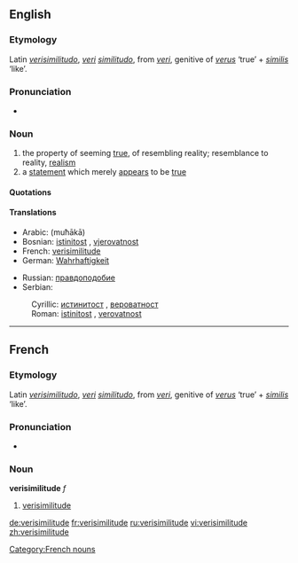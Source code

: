 {{was wotd|2006|April|16}}
==English==

===Etymology===
Latin ''[[verisimilitudo]]'', ''[[veri]]'' ''[[similitudo]]'', from ''[[veri]]'', genitive of ''[[verus]]'' ‘true’ + ''[[similis]]'' ‘like’.

===Pronunciation===
* {{IPA|/vɛrɪsɪ'mɪlɪtju:d/}}

===Noun===
{{en-noun}}

# the property of seeming [[true]], of resembling reality; resemblance to reality, [[realism]]
# a [[statement]] which merely [[appear]]s to be [[true]]

====Quotations====
{{seeCites}}

====Translations====
{{top}}
*Arabic: {{ARchar|[[محاكاة]]}} (muħākā)
*Bosnian: [[istinitost#Bosnian|istinitost]] {{f}}, [[vjerovatnost#Bosnian|vjerovatnost]] {{f}}
*French: [[verisimilitude#French|verisimilitude]]
*German: [[Wahrhaftigkeit]] {{f}}
{{mid}}
*Russian: [[правдоподобие]] {{n}}
*Serbian:
:Cyrillic: [[истинитост#Serbian|истинитост]] {{f}}, [[вероватност#Serbian|вероватност]] {{f}}
:Roman: [[istinitost#Serbian|istinitost]] {{f}}, [[verovatnost#Serbian|verovatnost]] {{f}}
{{bottom}}

----

==French==

===Etymology===
Latin ''[[verisimilitudo]]'', ''[[veri]]'' ''[[similitudo]]'', from ''[[veri]]'', genitive of ''[[verus]]'' ‘true’ + ''[[similis]]'' ‘like’.

===Pronunciation===
* {{IPA|/vɛʀisimilityd/}}

===Noun===
'''verisimilitude''' ''f''

# [[verisimilitude#English|verisimilitude]]

{{wikipedia}}

[[Category:French nouns]]

[[de:verisimilitude]]
[[fr:verisimilitude]]
[[ru:verisimilitude]]
[[vi:verisimilitude]]
[[zh:verisimilitude]]